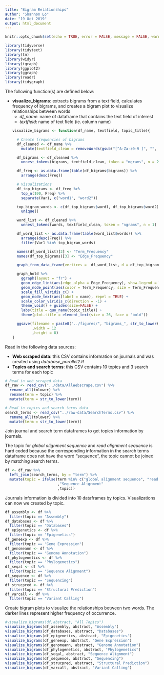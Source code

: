 ```yaml
---
title: "Bigram Relationships"
author: "Shannon Lo"
date: "19 Oct 2019"
output: html_document
---
```

```r
knitr::opts_chunk$set(echo = TRUE, error = FALSE, message = FALSE, warning = FALSE, fig.width=12, fig.height=8)
```

```r
library(tidyverse)
library(tidytext)
library(tm)
library(widyr)
library(igraph)
library(ggplot2)
library(ggraph)
library(readr)
library(tidygraph)
```

The following function(s) are defined below:

* **visualize_bigrams**: extracts bigrams from a text field, calculates frequency of bigrams, and creates a bigram plot to visualize relationships between words
  + *df_name*: name of dataframe that contains the text field of interest
  + *textfield*: name of text field (ie. column name)
```r
visualize_bigrams <- function(df_name, textfield, topic_title){
  
    # Create frequencies of bigrams
    df_cleaned <- df_name %>% 
      mutate(textfield_clean = removeWords(gsub("[^A-Za-z0-9 ]", "", {{textfield}}), stop_words$word))
    
    df_bigrams <- df_cleaned %>%
      unnest_tokens(bigrams, textfield_clean, token = "ngrams", n = 2)
    
    df_freq <- as.data.frame(table(df_bigrams$bigrams)) %>% 
      arrange(desc(Freq))
    
    # Visualizations
    df_top_bigrams <- df_freq %>%
      top_n(100, Freq) %>% 
      separate(Var1, c("word1", "word2"))
    
    top_bigram_words <- c(df_top_bigrams$word1, df_top_bigrams$word2) %>%
      unique()
    
    word_list <- df_cleaned %>%
      unnest_tokens(words, textfield_clean, token = "ngrams", n = 1) 
    
    df_word_list <- as.data.frame(table(word_list$words)) %>% 
      arrange(desc(Freq)) %>%
      filter(Var1 %in% top_bigram_words)
    
    names(df_word_list)[2] <- "Term_Frequency"
    names(df_top_bigrams)[3] <- "Edge_Frequency"
    
    graph_from_data_frame(vertices =  df_word_list, d = df_top_bigrams) -> graph_hold
    
    graph_hold %>%
      ggraph(layout = "fr") +
      geom_edge_link(aes(edge_alpha = Edge_Frequency), show.legend = TRUE) +
      geom_node_point(aes(color = Term_Frequency, size = Term_Frequency), alpha = 0.7) +
      scale_fill_viridis_c() +
      geom_node_text(aes(label = name), repel = TRUE) +
      scale_color_viridis_c(direction = -1) +
      theme_void() + guides(size=FALSE) +
      labs(title = quo_name(topic_title)) +
      theme(plot.title = element_text(size = 26, face = "bold"))
    
    ggsave(filename = paste0("../figures/", "bigrams_", str_to_lower(str_replace(topic_title, "\\s", "_")), ".png")
           ,width = 12
           ,height = 8)
}
```

Read in the following data sources:

* **Web scraped data**: this CSV contains information on journals and was created using *database_parallel2.R*
* **Topics and search terms**: this CSV contains 10 topics and 3 search terms for each topic
```r
# Read in web scraped data
df_raw <- read_csv("../data/AllWebscrape.csv") %>% 
  rename_all(tolower) %>% 
  rename(term = topic) %>% 
  mutate(term = str_to_lower(term))

# Read in topics and search terms data
search_terms <- read_csv("../raw-data/SearchTerms.csv") %>% 
  rename_all(tolower) %>% 
  mutate(term = str_to_lower(term))
```

Join journal and search term dataframes to get topics information by journals.

The topic for *global alignment sequence* and *read alignment sequence* is hard coded because the corresponding information in the search terms dataframe does not have the word "sequence", the topic cannot be joined by matching search terms.
```r
df <- df_raw %>% 
  left_join(search_terms, by = "term") %>% 
  mutate(topic = ifelse(term %in% c("global alignment sequence", "read alignment sequence")
                        ,"Sequence Alignment"
                        ,topic))
```

Journals information is divided into 10 dataframes by topics. Visualizations can now we created by topic.
```r
df_assembly <- df %>% 
  filter(topic == "Assembly")
df_databases <- df %>% 
  filter(topic == "Databases")
df_epigenetics <- df %>% 
  filter(topic == "Epigenetics")
df_geneexp <- df %>% 
  filter(topic == "Gene Expression")
df_genomeann <- df %>% 
  filter(topic == "Genome Annotation")
df_phylogenetics <- df %>% 
  filter(topic == "Phylogenetics")
df_seqal <- df %>% 
  filter(topic == "Sequence Alignment")
df_sequence <- df %>% 
  filter(topic == "Sequencing")
df_strucpred <- df %>% 
  filter(topic == "Structural Prediction")
df_varcall <- df %>% 
  filter(topic == "Variant Calling")
```

Create bigram plots to visualize the relationships between two words. The darker lines represent higher frequency of occurrence.
```r
#visualize_bigrams(df,abstract, "All Topics")
visualize_bigrams(df_assembly, abstract, "Assembly")
visualize_bigrams(df_databases, abstract, "Databases")
visualize_bigrams(df_epigenetics, abstract, "Epigenetics")
visualize_bigrams(df_geneexp, abstract, "Gene Expression")
visualize_bigrams(df_genomeann, abstract, "Genome Annotation")
visualize_bigrams(df_phylogenetics, abstract, "Phylogenetics")
visualize_bigrams(df_seqal, abstract, "Sequence Alignment")
visualize_bigrams(df_sequence, abstract, "Sequencing")
visualize_bigrams(df_strucpred, abstract, "Structural Prediction")
visualize_bigrams(df_varcall, abstract, "Variant Calling")
```

